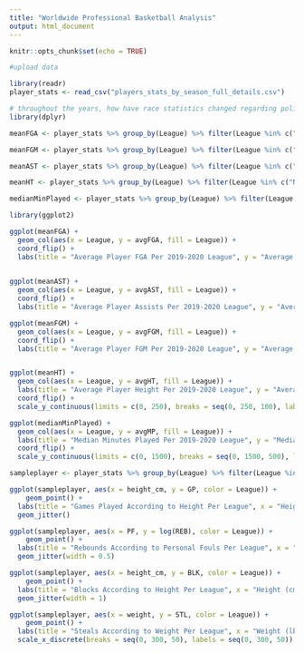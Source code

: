 ```yaml
---
title: "Worldwide Professional Basketball Analysis"
output: html_document
---
```


```r
knitr::opts_chunk$set(echo = TRUE)
```

```r
#upload data

library(readr)
player_stats <- read_csv("players_stats_by_season_full_details.csv")
```

```r
# throughout the years, how have race statistics changed regarding police deaths?
library(dplyr)

meanFGA <- player_stats %>% group_by(League) %>% filter(League %in% c("NBA", "Euroleague", "Lithuanian-LKL", "Mexican-LNBP", "Chinese-CBA", "Canadian-NBL")) %>% summarise(avgFGA = mean(FGA)) %>% arrange(avgFGA)

meanFGM <- player_stats %>% group_by(League) %>% filter(League %in% c("NBA", "Euroleague", "Lithuanian-LKL", "Mexican-LNBP", "Chinese-CBA", "Canadian-NBL")) %>%  summarise(avgFGM = mean(FGM)) %>% arrange(avgFGM)

meanAST <- player_stats %>% group_by(League) %>% filter(League %in% c("NBA", "Euroleague", "Lithuanian-LKL", "Mexican-LNBP", "Chinese-CBA", "Canadian-NBL")) %>% summarise(avgAST = mean(AST)) %>% arrange(avgAST)

meanHT <- player_stats %>% group_by(League) %>% filter(League %in% c("NBA", "Euroleague", "Lithuanian-LKL", "Mexican-LNBP", "Chinese-CBA", "Canadian-NBL")) %>% summarise(avgHT = mean(height_cm, na.rm = TRUE)) %>% arrange(avgHT)

medianMinPlayed <- player_stats %>% group_by(League) %>% filter(League %in% c("NBA", "Euroleague", "Lithuanian-LKL", "Mexican-LNBP", "Chinese-CBA", "Canadian-NBL")) %>% summarise(avgMP = median(MIN, na.rm = TRUE)) %>% arrange(avgMP)
```


```r
library(ggplot2)

ggplot(meanFGA) +
  geom_col(aes(x = League, y = avgFGA, fill = League)) +
  coord_flip() +
  labs(title = "Average Player FGA Per 2019-2020 League", y = "Average Field Goal Attempts")
  


```

```r

ggplot(meanAST) +
  geom_col(aes(x = League, y = avgAST, fill = League)) +
  coord_flip() +
  labs(title = "Average Player Assists Per 2019-2020 League", y = "Average Assists")


```


```r
ggplot(meanFGM) +
  geom_col(aes(x = League, y = avgFGM, fill = League)) +
  coord_flip() +
  labs(title = "Average Player FGM Per 2019-2020 League", y = "Average Field Goals Made")



```

```r
ggplot(meanHT) +
  geom_col(aes(x = League, y = avgHT, fill = League)) +
  labs(title = "Average Player Height Per 2019-2020 League", y = "Average Height") +
  coord_flip() +
  scale_y_continuous(limits = c(0, 250), breaks = seq(0, 250, 100), labels = seq(0, 250, 100))


```

```r
ggplot(medianMinPlayed) +
  geom_col(aes(x = League, y = avgMP, fill = League)) +
  labs(title = "Median Minutes Played Per 2019-2020 League", y = "Median Minutes Played") +
  coord_flip() +
  scale_y_continuous(limits = c(0, 1500), breaks = seq(0, 1500, 500), labels = seq(0, 1500, 500))
```


```r

sampleplayer <- player_stats %>% group_by(League) %>% filter(League %in% c("NBA", "Euroleague", "Lithuanian-LKL", "Mexican-LNBP", "Chinese-CBA", "Canadian-NBL")) %>% sample_n(50)

ggplot(sampleplayer, aes(x = height_cm, y = GP, color = League)) +
    geom_point() + 
  labs(title = "Games Played According to Height Per League", x = "Height (cm)", y = "Games Played") +
  geom_jitter()

```

```r
ggplot(sampleplayer, aes(x = PF, y = log(REB), color = League)) +
    geom_point() + 
  labs(title = "Rebounds According to Personal Fouls Per League", x = "Personal Fouls", y = "Rebounds") +
  geom_jitter(width = 0.5) 


```


```r
ggplot(sampleplayer, aes(x = height_cm, y = BLK, color = League)) +
    geom_point() + 
  labs(title = "Blocks According to Height Per League", x = "Height (cm)", y = "Blocks") +
  geom_jitter(width = 1) 

```

```r
ggplot(sampleplayer, aes(x = weight, y = STL, color = League)) +
    geom_point() + 
  labs(title = "Steals According to Weight Per League", x = "Weight (lbs)", y = "Steals") +
  scale_x_discrete(breaks = seq(0, 300, 50), labels = seq(0, 300, 50)) 

```